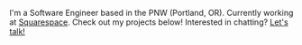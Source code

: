 I'm a Software Engineer based in the PNW (Portland, OR). Currently working at <a href="https://squarespace.com" target="_blank">Squarespace</a>. Check out my projects below! Interested in chatting? <a href="mailto:email@example.com">Let's talk!</a>
